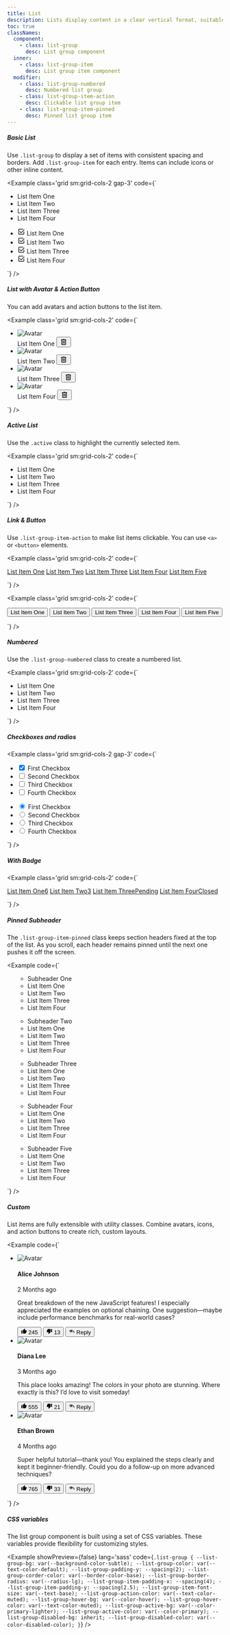 ```yaml
---
title: List
description: Lists display content in a clear vertical format, suitable for organizing text, media, or actions.
toc: true
classNames:
  component:
    - class: list-group
      desc: List group component
  inner:
    - class: list-group-item
      desc: List group item component
  modifier:
    - class: list-group-numbered
      desc: Numbered list group
    - class: list-group-item-action
      desc: Clickable list group item
    - class: list-group-item-pinned
      desc: Pinned list group item
---
```


##### Basic List

Use `.list-group` to display a set of items with consistent spacing and borders. Add `.list-group-item` for each entry. Items can include icons or other inline content.

<Example class='grid sm:grid-cols-2 gap-3' code={`<ul class="list-group">
    <li class="list-group-item">List Item One</li>
    <li class="list-group-item">List Item Two</li>
    <li class="list-group-item">List Item Three</li>
    <li class="list-group-item">List Item Four</li>
  </ul>

  <ul class="list-group">
    <li class="list-group-item flex items-center gap-3">
      <svg xmlns="http://www.w3.org/2000/svg" width="18" height="18" viewBox="0 0 24 24"><path fill="currentColor" d="M5 21q-.825 0-1.412-.587T3 19V5q0-.825.588-1.412T5 3h12.475q.425 0 .713.288t.287.712t-.288.713t-.712.287H5v14h14v-6.5q0-.425.288-.712T20 11.5t.713.288t.287.712V19q0 .825-.587 1.413T19 21zm6.525-6.8l8.5-8.5q.275-.275.675-.275t.7.275t.3.7t-.3.725L12.225 16.3q-.3.3-.7.3t-.7-.3l-4.25-4.25q-.275-.275-.275-.7t.275-.7t.7-.275t.7.275z"/></svg>
      List Item One
    </li>
    <li class="list-group-item flex items-center gap-3">
      <svg xmlns="http://www.w3.org/2000/svg" width="18" height="18" viewBox="0 0 24 24"><path fill="currentColor" d="M5 21q-.825 0-1.412-.587T3 19V5q0-.825.588-1.412T5 3h12.475q.425 0 .713.288t.287.712t-.288.713t-.712.287H5v14h14v-6.5q0-.425.288-.712T20 11.5t.713.288t.287.712V19q0 .825-.587 1.413T19 21zm6.525-6.8l8.5-8.5q.275-.275.675-.275t.7.275t.3.7t-.3.725L12.225 16.3q-.3.3-.7.3t-.7-.3l-4.25-4.25q-.275-.275-.275-.7t.275-.7t.7-.275t.7.275z"/></svg>
      List Item Two
    </li>
    <li class="list-group-item flex items-center gap-3">
      <svg xmlns="http://www.w3.org/2000/svg" width="18" height="18" viewBox="0 0 24 24"><path fill="currentColor" d="M5 21q-.825 0-1.412-.587T3 19V5q0-.825.588-1.412T5 3h12.475q.425 0 .713.288t.287.712t-.288.713t-.712.287H5v14h14v-6.5q0-.425.288-.712T20 11.5t.713.288t.287.712V19q0 .825-.587 1.413T19 21zm6.525-6.8l8.5-8.5q.275-.275.675-.275t.7.275t.3.7t-.3.725L12.225 16.3q-.3.3-.7.3t-.7-.3l-4.25-4.25q-.275-.275-.275-.7t.275-.7t.7-.275t.7.275z"/></svg>
      List Item Three
    </li>
    <li class="list-group-item flex items-center gap-3">
      <svg xmlns="http://www.w3.org/2000/svg" width="18" height="18" viewBox="0 0 24 24"><path fill="currentColor" d="M5 21q-.825 0-1.412-.587T3 19V5q0-.825.588-1.412T5 3h12.475q.425 0 .713.288t.287.712t-.288.713t-.712.287H5v14h14v-6.5q0-.425.288-.712T20 11.5t.713.288t.287.712V19q0 .825-.587 1.413T19 21zm6.525-6.8l8.5-8.5q.275-.275.675-.275t.7.275t.3.7t-.3.725L12.225 16.3q-.3.3-.7.3t-.7-.3l-4.25-4.25q-.275-.275-.275-.7t.275-.7t.7-.275t.7.275z"/></svg>
      List Item Four
    </li>
  </ul>`} />

##### List with Avatar & Action Button

You can add avatars and action buttons to the list item.

<Example class='grid sm:grid-cols-2' code={`<ul class="list-group">
    <li class="list-group-item flex items-center gap-3">
      <div class="avatar">
        <img src="/images/avatar_1.webp" alt="Avatar" class='rounded-full' />
      </div>
      List Item One
      <button class='btn btn-icon ms-auto -me-2'>
        <svg xmlns="http://www.w3.org/2000/svg" width="18" height="18" viewBox="0 0 24 24"><path fill="currentColor" d="M7 21q-.825 0-1.412-.587T5 19V6H4V4h5V3h6v1h5v2h-1v13q0 .825-.587 1.413T17 21zM17 6H7v13h10zM9 17h2V8H9zm4 0h2V8h-2zM7 6v13z"/></svg>
      </button>
    </li>
    <li class="list-group-item flex items-center gap-3">
      <div class="avatar">
        <img src="/images/avatar_2.webp" alt="Avatar" class='rounded-full' />
      </div>
      List Item Two
      <button class='btn btn-icon ms-auto -me-2'>
        <svg xmlns="http://www.w3.org/2000/svg" width="18" height="18" viewBox="0 0 24 24"><path fill="currentColor" d="M7 21q-.825 0-1.412-.587T5 19V6H4V4h5V3h6v1h5v2h-1v13q0 .825-.587 1.413T17 21zM17 6H7v13h10zM9 17h2V8H9zm4 0h2V8h-2zM7 6v13z"/></svg>
      </button>
    </li>
    <li class="list-group-item flex items-center gap-3">
      <div class="avatar">
        <img src="/images/avatar_3.webp" alt="Avatar" class='rounded-full' />
      </div>
      List Item Three
      <button class='btn btn-icon ms-auto -me-2'>
        <svg xmlns="http://www.w3.org/2000/svg" width="18" height="18" viewBox="0 0 24 24"><path fill="currentColor" d="M7 21q-.825 0-1.412-.587T5 19V6H4V4h5V3h6v1h5v2h-1v13q0 .825-.587 1.413T17 21zM17 6H7v13h10zM9 17h2V8H9zm4 0h2V8h-2zM7 6v13z"/></svg>
      </button>
    </li>
    <li class="list-group-item flex items-center gap-3">
      <div class="avatar">
        <img src="/images/avatar_4.webp" alt="Avatar" class='rounded-full' />
      </div>
      List Item Four
      <button class='btn btn-icon ms-auto -me-2'>
        <svg xmlns="http://www.w3.org/2000/svg" width="18" height="18" viewBox="0 0 24 24"><path fill="currentColor" d="M7 21q-.825 0-1.412-.587T5 19V6H4V4h5V3h6v1h5v2h-1v13q0 .825-.587 1.413T17 21zM17 6H7v13h10zM9 17h2V8H9zm4 0h2V8h-2zM7 6v13z"/></svg>
      </button>
    </li>
  </ul>`} />

##### Active List

Use the `.active` class to highlight the currently selected item.

<Example class='grid sm:grid-cols-2' code={`<ul class="list-group">
    <li class="list-group-item active" aria-current="true">List Item One</li>
    <li class="list-group-item">List Item Two</li>
    <li class="list-group-item">List Item Three</li>
    <li class="list-group-item">List Item Four</li>
  </ul>`} />

##### Link & Button

Use `.list-group-item-action` to make list items clickable. You can use `<a>` or `<button>` elements.

<Example class='grid sm:grid-cols-2' code={`<div class="list-group">
    <a href="#" class="list-group-item list-group-item-action active" aria-current="true">List Item One</a>
    <a href="#" class="list-group-item list-group-item-action">List Item Two</a>
    <a href="#" class="list-group-item list-group-item-action">List Item Three</a>
    <a href="#" class="list-group-item list-group-item-action">List Item Four</a>
    <a href="#" class="list-group-item list-group-item-action disabled" aria-disabled="true">List Item Five</a>
  </div>`} />

<Example class='grid sm:grid-cols-2' code={`<div class="list-group">
    <button type="button" class="list-group-item list-group-item-action active" aria-current="true">List Item One</button>
    <button type="button" class="list-group-item list-group-item-action">List Item Two</button>
    <button type="button" class="list-group-item list-group-item-action">List Item Three</button>
    <button type="button" class="list-group-item list-group-item-action">List Item Four</button>
    <button type="button" class="list-group-item list-group-item-action disabled" aria-disabled="true">List Item Five</button>
  </div>`} />

##### Numbered

Use the `.list-group-numbered` class to create a numbered list.

<Example class='grid sm:grid-cols-2' code={`<ul class="list-group list-group-numbered">
    <li class="list-group-item" aria-current="true">List Item One</li>
    <li class="list-group-item">List Item Two</li>
    <li class="list-group-item">List Item Three</li>
    <li class="list-group-item">List Item Four</li>
  </ul>`} />

##### Checkboxes and radios

<Example class='grid sm:grid-cols-2 gap-3' code={`<ul class="list-group">
    <li class="list-group-item list-group-item-action">
      <div class="form-check -ml-2.5">
        <label for="firstCheckbox" class="form-check-input-wrapper">
          <input class="form-check-input" type="checkbox" value="" id="firstCheckbox" checked />
        </label>
        <label for="firstCheckbox" class="form-check-label flex-1">First Checkbox</label>
      </div>
    </li>
    <li class="list-group-item list-group-item-action">
      <div class="form-check -ml-2.5">
        <label for="secondCheckbox" class="form-check-input-wrapper">
          <input class="form-check-input" type="checkbox" value="" id="secondCheckbox" />
        </label>
        <label for="secondCheckbox" class="form-check-label flex-1">Second Checkbox</label>
      </div>
    </li>
    <li class="list-group-item list-group-item-action">
      <div class="form-check -ml-2.5">
        <label for="thirdCheckbox" class="form-check-input-wrapper">
          <input class="form-check-input" type="checkbox" value="" id="thirdCheckbox" />
        </label>
        <label for="thirdCheckbox" class="form-check-label flex-1">Third Checkbox</label>
      </div>
    </li>
    <li class="list-group-item list-group-item-action">
      <div class="form-check -ml-2.5">
        <label for="fourthCheckbox" class="form-check-input-wrapper">
          <input class="form-check-input" type="checkbox" value="" id="fourthCheckbox" />
        </label>
        <label for="fourthCheckbox" class="form-check-label flex-1">Fourth Checkbox</label>
      </div>
    </li>
  </ul>

  <ul class="list-group">
    <li class="list-group-item list-group-item-action">
      <div class="form-check -ml-2.5">
        <label for="firstRadio" class="form-check-input-wrapper">
          <input class="form-check-input" type="radio" name="listRadio" value="" id="firstRadio" checked />
        </label>
        <label for="firstRadio" class="form-check-label flex-1">First Checkbox</label>
      </div>
    </li>
    <li class="list-group-item list-group-item-action">
      <div class="form-check -ml-2.5">
        <label for="secondRadio" class="form-check-input-wrapper">
          <input class="form-check-input" type="radio" name="listRadio" value="" id="secondRadio" />
        </label>
        <label for="secondRadio" class="form-check-label flex-1">Second Checkbox</label>
      </div>
    </li>
    <li class="list-group-item list-group-item-action">
      <div class="form-check -ml-2.5">
        <label for="thirdRadio" class="form-check-input-wrapper">
          <input class="form-check-input" type="radio" name="listRadio" value="" id="thirdRadio" />
        </label>
        <label for="thirdRadio" class="form-check-label flex-1">Third Checkbox</label>
      </div>
    </li>
    <li class="list-group-item list-group-item-action">
      <div class="form-check -ml-2.5">
        <label for="fourthRadio" class="form-check-input-wrapper">
          <input class="form-check-input" type="radio" name="listRadio" value="" id="fourthRadio" />
        </label>
        <label for="fourthRadio" class="form-check-label flex-1">Fourth Checkbox</label>
      </div>
    </li>
  </ul>`} />

##### With Badge

<Example class='grid sm:grid-cols-2' code={`<div class="list-group">
    <a href="#" class="list-group-item list-group-item-action active flex items-center justify-between" aria-current="true">List Item One<span class="badge badge-primary">6</span></a>
    <a href="#" class="list-group-item list-group-item-action flex items-center justify-between">List Item Two<span class="badge badge-warning">3</span></a>
    <a href="#" class="list-group-item list-group-item-action flex items-center justify-between">List Item Three<span class="badge badge-primary">Pending</span></a>
    <a href="#" class="list-group-item list-group-item-action disabled flex items-center justify-between">List Item Four<span class="badge">Closed</span></a>
  </div>`} />

##### Pinned Subheader

The `.list-group-item-pinned` class keeps section headers fixed at the top of the list. As you scroll, each header remains pinned until the next one pushes it off the screen.

<Example code={`<ul class="list-group h-[20rem] overflow-auto py-0">
    <ul>
      <li class="list-group-item list-group-item-pinned">Subheader One</li>
      <li class="list-group-item">List Item One</li>
      <li class="list-group-item">List Item Two</li>
      <li class="list-group-item">List Item Three</li>
      <li class="list-group-item">List Item Four</li>
    </ul>
    <ul>
      <li class="list-group-item list-group-item-pinned">Subheader Two</li>
      <li class="list-group-item">List Item One</li>
      <li class="list-group-item">List Item Two</li>
      <li class="list-group-item">List Item Three</li>
      <li class="list-group-item">List Item Four</li>
    </ul>
    <ul>
      <li class="list-group-item list-group-item-pinned">Subheader Three</li>
      <li class="list-group-item">List Item One</li>
      <li class="list-group-item">List Item Two</li>
      <li class="list-group-item">List Item Three</li>
      <li class="list-group-item">List Item Four</li>
    </ul>
    <ul>
      <li class="list-group-item list-group-item-pinned">Subheader Four</li>
      <li class="list-group-item">List Item One</li>
      <li class="list-group-item">List Item Two</li>
      <li class="list-group-item">List Item Three</li>
      <li class="list-group-item">List Item Four</li>
    </ul>
    <ul>
      <li class="list-group-item list-group-item-pinned">Subheader Five</li>
      <li class="list-group-item">List Item One</li>
      <li class="list-group-item">List Item Two</li>
      <li class="list-group-item">List Item Three</li>
      <li class="list-group-item">List Item Four</li>
    </ul>
  </ul>`} />

##### Custom 

List items are fully extensible with utility classes. Combine avatars, icons, and action buttons to create rich, custom layouts.

<Example code={`<ul class="list-group">
    <li class="list-group-item flex items-start gap-3">
      <div class="avatar avatar-lg shrink-0">
        <img src="/images/avatar_1.webp" alt="Avatar" class='rounded-full' />
      </div>
      <div>
        <div class="flex items-center gap-3">
          <h4 class="list-text-primary">Alice Johnson</h4>
          <p class="list-text-secondary">2 Months ago</p>
        </div>
        <p class="mb-3">Great breakdown of the new JavaScript features! I especially appreciated the examples on optional chaining. One suggestion—maybe include performance benchmarks for real-world cases?</p>
        <div class="space-x-2">
          <button class='btn btn-sm btn-subtle-primary'>
            <svg xmlns="http://www.w3.org/2000/svg" width="14" height="14" viewBox="0 0 24 24"><path fill="currentColor" d="M21 8q.8 0 1.4.6T23 10v2q0 .175-.038.375t-.112.375l-3 7.05q-.225.5-.75.85T18 21h-8q-.825 0-1.412-.587T8 19V8.825q0-.4.163-.762t.437-.638l5.425-5.4q.375-.35.888-.425t.987.175t.688.7t.087.925L15.55 8zM4 21q-.825 0-1.412-.587T2 19v-9q0-.825.588-1.412T4 8t1.413.588T6 10v9q0 .825-.587 1.413T4 21"/></svg>
            245
          </button>
          <button class='btn btn-sm btn-subtle-neutral'>
            <svg xmlns="http://www.w3.org/2000/svg" width="14" height="14" viewBox="0 0 24 24"><path fill="currentColor" d="M3 16q-.8 0-1.4-.6T1 14v-2q0-.175.037-.375t.113-.375l3-7.05q.225-.5.75-.85T6 3h8q.825 0 1.413.587T16 5v10.175q0 .4-.162.763t-.438.637l-5.425 5.4q-.375.35-.887.425t-.988-.175t-.687-.7t-.088-.925L8.45 16zM20 3q.825 0 1.413.588T22 5v9q0 .825-.587 1.413T20 16t-1.412-.587T18 14V5q0-.825.588-1.412T20 3"/></svg>
            13
          </button>
          <button class='btn btn-sm btn-subtle-neutral'>
            <svg xmlns="http://www.w3.org/2000/svg" width="14" height="14" viewBox="0 0 24 24"><path fill="currentColor" d="m4.825 11l3.9 3.9q.3.3.288.7t-.313.7q-.3.275-.7.288t-.7-.288l-4.6-4.6q-.15-.15-.213-.325T2.426 11t.063-.375t.212-.325l4.6-4.6q.275-.275.688-.275T8.7 5.7q.3.3.3.713t-.3.712zm6 1l2.9 2.9q.3.3.288.7t-.313.7q-.3.275-.7.288t-.7-.288l-4.6-4.6q-.15-.15-.213-.325T7.426 11t.063-.375t.212-.325l4.6-4.6q.275-.275.688-.275t.712.275q.3.3.3.713t-.3.712L10.825 10H17q2.075 0 3.538 1.463T22 15v3q0 .425-.288.713T21 19t-.712-.288T20 18v-3q0-1.25-.875-2.125T17 12z"/></svg>
            Reply
          </button>
        </div>
      </div>
    </li>
    <li class="list-group-item flex items-start gap-3">
      <div class="avatar avatar-lg shrink-0">
        <img src="/images/avatar_2.webp" alt="Avatar" class='rounded-full' />
      </div>
      <div>
        <div class="flex items-center gap-3">
          <h4 class="list-text-primary">Diana Lee</h4>
          <p class="list-text-secondary">3 Months ago</p>
        </div>
        <p class="mb-3">This place looks amazing! The colors in your photo are stunning. Where exactly is this? I’d love to visit someday!</p>
        <div class="space-x-2">
          <button class='btn btn-sm btn-subtle-neutral'>
            <svg xmlns="http://www.w3.org/2000/svg" width="14" height="14" viewBox="0 0 24 24"><path fill="currentColor" d="M21 8q.8 0 1.4.6T23 10v2q0 .175-.038.375t-.112.375l-3 7.05q-.225.5-.75.85T18 21h-8q-.825 0-1.412-.587T8 19V8.825q0-.4.163-.762t.437-.638l5.425-5.4q.375-.35.888-.425t.987.175t.688.7t.087.925L15.55 8zM4 21q-.825 0-1.412-.587T2 19v-9q0-.825.588-1.412T4 8t1.413.588T6 10v9q0 .825-.587 1.413T4 21"/></svg>
            555
          </button>
          <button class='btn btn-sm btn-subtle-neutral'>
            <svg xmlns="http://www.w3.org/2000/svg" width="14" height="14" viewBox="0 0 24 24"><path fill="currentColor" d="M3 16q-.8 0-1.4-.6T1 14v-2q0-.175.037-.375t.113-.375l3-7.05q.225-.5.75-.85T6 3h8q.825 0 1.413.587T16 5v10.175q0 .4-.162.763t-.438.637l-5.425 5.4q-.375.35-.887.425t-.988-.175t-.687-.7t-.088-.925L8.45 16zM20 3q.825 0 1.413.588T22 5v9q0 .825-.587 1.413T20 16t-1.412-.587T18 14V5q0-.825.588-1.412T20 3"/></svg>
            21
          </button>
          <button class='btn btn-sm btn-subtle-neutral'>
            <svg xmlns="http://www.w3.org/2000/svg" width="14" height="14" viewBox="0 0 24 24"><path fill="currentColor" d="m4.825 11l3.9 3.9q.3.3.288.7t-.313.7q-.3.275-.7.288t-.7-.288l-4.6-4.6q-.15-.15-.213-.325T2.426 11t.063-.375t.212-.325l4.6-4.6q.275-.275.688-.275T8.7 5.7q.3.3.3.713t-.3.712zm6 1l2.9 2.9q.3.3.288.7t-.313.7q-.3.275-.7.288t-.7-.288l-4.6-4.6q-.15-.15-.213-.325T7.426 11t.063-.375t.212-.325l4.6-4.6q.275-.275.688-.275t.712.275q.3.3.3.713t-.3.712L10.825 10H17q2.075 0 3.538 1.463T22 15v3q0 .425-.288.713T21 19t-.712-.288T20 18v-3q0-1.25-.875-2.125T17 12z"/></svg>
            Reply
          </button>
        </div>
      </div>
    </li>
    <li class="list-group-item flex items-start gap-3">
      <div class="avatar avatar-lg shrink-0">
        <img src="/images/avatar_3.webp" alt="Avatar" class='rounded-full' />
      </div>
      <div>
        <div class="flex items-center gap-3">
          <h4 class="list-text-primary">Ethan Brown</h4>
          <p class="list-text-secondary">4 Months ago</p>
        </div>
        <p class="mb-3">Super helpful tutorial—thank you! You explained the steps clearly and kept it beginner-friendly. Could you do a follow-up on more advanced techniques?</p>
        <div class="space-x-2">
          <button class='btn btn-sm btn-subtle-neutral'>
            <svg xmlns="http://www.w3.org/2000/svg" width="14" height="14" viewBox="0 0 24 24"><path fill="currentColor" d="M21 8q.8 0 1.4.6T23 10v2q0 .175-.038.375t-.112.375l-3 7.05q-.225.5-.75.85T18 21h-8q-.825 0-1.412-.587T8 19V8.825q0-.4.163-.762t.437-.638l5.425-5.4q.375-.35.888-.425t.987.175t.688.7t.087.925L15.55 8zM4 21q-.825 0-1.412-.587T2 19v-9q0-.825.588-1.412T4 8t1.413.588T6 10v9q0 .825-.587 1.413T4 21"/></svg>
            765
          </button>
          <button class='btn btn-sm btn-subtle-neutral'>
            <svg xmlns="http://www.w3.org/2000/svg" width="14" height="14" viewBox="0 0 24 24"><path fill="currentColor" d="M3 16q-.8 0-1.4-.6T1 14v-2q0-.175.037-.375t.113-.375l3-7.05q.225-.5.75-.85T6 3h8q.825 0 1.413.587T16 5v10.175q0 .4-.162.763t-.438.637l-5.425 5.4q-.375.35-.887.425t-.988-.175t-.687-.7t-.088-.925L8.45 16zM20 3q.825 0 1.413.588T22 5v9q0 .825-.587 1.413T20 16t-1.412-.587T18 14V5q0-.825.588-1.412T20 3"/></svg>
            33
          </button>
          <button class='btn btn-sm btn-subtle-neutral'>
            <svg xmlns="http://www.w3.org/2000/svg" width="14" height="14" viewBox="0 0 24 24"><path fill="currentColor" d="m4.825 11l3.9 3.9q.3.3.288.7t-.313.7q-.3.275-.7.288t-.7-.288l-4.6-4.6q-.15-.15-.213-.325T2.426 11t.063-.375t.212-.325l4.6-4.6q.275-.275.688-.275T8.7 5.7q.3.3.3.713t-.3.712zm6 1l2.9 2.9q.3.3.288.7t-.313.7q-.3.275-.7.288t-.7-.288l-4.6-4.6q-.15-.15-.213-.325T7.426 11t.063-.375t.212-.325l4.6-4.6q.275-.275.688-.275t.712.275q.3.3.3.713t-.3.712L10.825 10H17q2.075 0 3.538 1.463T22 15v3q0 .425-.288.713T21 19t-.712-.288T20 18v-3q0-1.25-.875-2.125T17 12z"/></svg>
            Reply
          </button>
        </div>
      </div>
    </li>
  </ul>`} />

##### CSS variables

The list group component is built using a set of CSS variables. These variables provide flexibility for customizing styles.

<Example showPreview={false} lang='sass' code={`.list-group {
    --list-group-bg: var(--background-color-subtle);
    --list-group-color: var(--text-color-default);
    --list-group-padding-y: --spacing(2);
    --list-group-corder-color: var(--border-color-base);
    --list-group-border-radius: var(--radius-lg);
    --list-group-item-padding-x: --spacing(4);
    --list-group-item-padding-y: --spacing(2.5);
    --list-group-item-font-size: var(--text-base);
    --list-group-action-color: var(--text-color-muted);
    --list-group-hover-bg: var(--color-hover);
    --list-group-hover-color: var(--text-color-muted);
    --list-group-active-bg: var(--color-primary-lighter);
    --list-group-active-color: var(--color-primary);
    --list-group-disabled-bg: inherit;
    --list-group-disabled-color: var(--color-disabled-color);
  }`} />